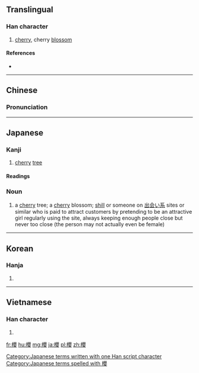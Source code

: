 ==Translingual==

===Han character===
{{Han char|rn=75|rad=木|as=17|sn=21|four=4694<sub>4</sub>|canj=木月金女 (DBCV)|ids=⿰[[木]][[嬰]]}}

# [[cherry]], cherry [[blossom]]

====References====
* {{Han ref|kx=0562.180|dkj=15888|dj=0950.400|hdz=21321.010|uh=6AFB|ud=27387|bh=C4E5|bd=50405}}

----

==Chinese==
{{zh-hanzi-box|[[樱]]|櫻}}

===Pronunciation===
{{zh-pron
|m=yīng
|c=jing1
|mc=y
|oc=y
|ma=
|cat=n
}}

----

==Japanese==
{{ja-forms|[[桜]]|[[樱]]|櫻}}

===Kanji===
{{ja-kanji|grade=|rs=木17|style=ky|shin=桜}}

# [[cherry]] [[tree]]

====Readings====
{{ja-readings
|kanon=[[おう]] (ō), [[よう]] (yō), {{qualifier|historical}} [[あう]] (au)
|kun=[[さくら]] (sakura)
}}

===Noun===
{{ja-noun|ky|hira=さくら|rom=sakura|shin=桜}}

# {{ja-def|桜}} a [[cherry]] tree; a [[cherry]] blossom; [[shill]] or someone on [[出会い系]] sites or similar who is paid to attract customers by pretending to be an attractive girl regularly using the site, always keeping enough people close but never too close (the person may not actually even be female)

[[Category:Japanese terms written with one Han script character]]
[[Category:Japanese terms spelled with 櫻]]

----

==Korean==

===Hanja===
{{ko-hanja|hangeul=앵|eumhun=|rv=aeng|mr=aeng|y=ayng}}

# {{defn|lang=ko|sort=木17}}

----

==Vietnamese==

===Han character===
{{vi-hantu|[[anh]]|rs=木17}}

# {{defn|lang=vi|sort=木17}}

[[fr:櫻]]
[[hu:櫻]]
[[mg:櫻]]
[[ja:櫻]]
[[pl:櫻]]
[[zh:櫻]]
